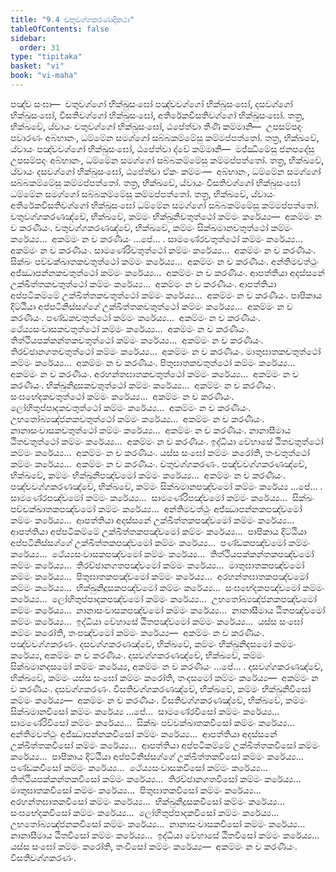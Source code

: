 ```yaml
---
title: "9.4 චතුවග්ගකරණාදිකථා"
tableOfContents: false
sidebar:
  order: 31
type: "tipitaka"
basket: "vi"
book: "vi-maha"
---
```



<DynamicBreadcrumb />

<Division number="388" book="vi-maha">

<Paragraph number="1797" book="vi-maha">
පඤ්ච සංඝා—  චතුවග්ගෝ භික්ඛුසංඝෝ පඤ්චවග්ගෝ භික්ඛුසංඝෝ, දසවග්ගෝ භික්ඛුසංඝෝ, වීසතිවග්ගෝ භික්ඛුසංඝෝ, අතිරේකවීසතිවග්ගෝ භික්ඛුසංඝෝ. තත්‍ර, භික්ඛවේ, ය්වායං චතුවග්ගෝ භික්ඛුසංඝෝ, ඨපේත්වා තීණි කම්මානි—  උපසම්පදං පවාරණං අබ්භානං, ධම්මේන සමග්ගෝ සබ්බකම්මේසු කම්මප්පත්තෝ. තත්‍ර, භික්ඛවේ, ය්වායං පඤ්චවග්ගෝ භික්ඛුසංඝෝ, ඨපේත්වා ද්වේ කම්මානි—  මජ්ඣිමේසු ජනපදේසු උපසම්පදං අබ්භානං, ධම්මේන සමග්ගෝ සබ්බකම්මේසු කම්මප්පත්තෝ. තත්‍ර, භික්ඛවේ, ය්වායං දසවග්ගෝ භික්ඛුසංඝෝ, ඨපේත්වා ඒකං කම්මං—  අබ්භානං, ධම්මේන සමග්ගෝ සබ්බකම්මේසු කම්මප්පත්තෝ. තත්‍ර, භික්ඛවේ, ය්වායං වීසතිවග්ගෝ භික්ඛුසංඝෝ ධම්මේන සමග්ගෝ සබ්බකම්මේසු කම්මප්පත්තෝ. තත්‍ර, භික්ඛවේ, ය්වායං අතිරේකවීසතිවග්ගෝ භික්ඛුසංඝෝ ධම්මේන සමග්ගෝ සබ්බකම්මේසු කම්මප්පත්තෝ.
</Paragraph>

</Division>
<Division number="389" book="vi-maha">

<Paragraph number="1798" book="vi-maha">
චතුවග්ගකරණඤ්චේ, භික්ඛවේ, කම්මං භික්ඛුනිචතුත්ථෝ කම්මං කරේය්‍ය—  අකම්මං න ච කරණීයං. චතුවග්ගකරණඤ්චේ, භික්ඛවේ, කම්මං සික්ඛමානචතුත්ථෝ කම්මං කරේය්‍ය…  අකම්මං න ච කරණීයං …පේ… . සාමණේරචතුත්ථෝ කම්මං කරේය්‍ය…  අකම්මං න ච කරණීයං. සාමණේරිචතුත්ථෝ කම්මං කරේය්‍ය…  අකම්මං න ච කරණීයං. සික්ඛං පච්චක්ඛාතකචතුත්ථෝ කම්මං කරේය්‍ය…  අකම්මං න ච කරණීයං. අන්තිමවත්ථුං අජ්ඣාපන්නකචතුත්ථෝ කම්මං කරේය්‍ය…  අකම්මං න ච කරණීයං. ආපත්තියා අදස්සනේ උක්ඛිත්තකචතුත්ථෝ කම්මං කරේය්‍ය…  අකම්මං න ච කරණීයං. ආපත්තියා අප්පටිකම්මේ උක්ඛිත්තකචතුත්ථෝ කම්මං කරේය්‍ය…  අකම්මං න ච කරණීයං. පාපිකාය දිට්ඨියා අප්පටිනිස්සග්ගේ උක්ඛිත්තකචතුත්ථෝ කම්මං කරේය්‍ය…  අකම්මං න ච කරණීයං. පණ්ඩකචතුත්ථෝ කම්මං කරේය්‍ය…  අකම්මං න ච කරණීයං. ථේය්‍යසංවාසකචතුත්ථෝ කම්මං කරේය්‍ය…  අකම්මං න ච කරණීයං. තිත්ථියපක්කන්තකචතුත්ථෝ කම්මං කරේය්‍ය…  අකම්මං න ච කරණීයං. තිරච්ඡානගතචතුත්ථෝ කම්මං කරේය්‍ය…  අකම්මං න ච කරණීයං. මාතුඝාතකචතුත්ථෝ කම්මං කරේය්‍ය…  අකම්මං න ච කරණීයං. පිතුඝාතකචතුත්ථෝ කම්මං කරේය්‍ය…  අකම්මං න ච කරණීයං. අරහන්තඝාතකචතුත්ථෝ කම්මං කරේය්‍ය…  අකම්මං න ච කරණීයං. භික්ඛුනිදූසකචතුත්ථෝ කම්මං කරේය්‍ය…  අකම්මං න ච කරණීයං. සංඝභේදකචතුත්ථෝ කම්මං කරේය්‍ය…  අකම්මං න ච කරණීයං. ලෝහිතුප්පාදකචතුත්ථෝ කම්මං කරේය්‍ය…  අකම්මං න ච කරණීයං. උභතෝබ්‍යඤ්ජනකචතුත්ථෝ කම්මං කරේය්‍ය…  අකම්මං න ච කරණීයං. නානාසංවාසකචතුත්ථෝ කම්මං කරේය්‍ය…  අකම්මං න ච කරණීයං. නානාසීමාය ඨිතචතුත්ථෝ කම්මං කරේය්‍ය…  අකම්මං න ච කරණීයං. ඉද්ධියා වේහාසේ ඨිතචතුත්ථෝ කම්මං කරේය්‍ය…  අකම්මං න ච කරණීයං. යස්ස සංඝෝ කම්මං කරෝති, තංචතුත්ථෝ කම්මං කරේය්‍ය…  අකම්මං න ච කරණීයං.

</Paragraph>
</Division>

<Paragraph number="1799" type="center" book="vi-maha">
චතුවග්ගකරණං.


</Paragraph>

<Division number="390" book="vi-maha">

<Paragraph number="1800" book="vi-maha">
පඤ්චවග්ගකරණඤ්චේ, භික්ඛවේ, කම්මං භික්ඛුනිපඤ්චමෝ කම්මං කරේය්‍ය…  අකම්මං න ච කරණීයං. පඤ්චවග්ගකරණඤ්චේ, භික්ඛවේ, කම්මං සික්ඛමානපඤ්චමෝ කම්මං කරේය්‍ය …පේ… . සාමණේරපඤ්චමෝ කම්මං කරේය්‍ය…  සාමණේරිපඤ්චමෝ කම්මං කරේය්‍ය…  සික්ඛං පච්චක්ඛාතකපඤ්චමෝ කම්මං කරේය්‍ය…  අන්තිමවත්ථුං අජ්ඣාපන්නකපඤ්චමෝ කම්මං කරේය්‍ය…  ආපත්තියා අදස්සනේ උක්ඛිත්තකපඤ්චමෝ කම්මං කරේය්‍ය…  ආපත්තියා අප්පටිකම්මේ උක්ඛිත්තකපඤ්චමෝ කම්මං කරේය්‍ය…  පාපිකාය දිට්ඨියා අප්පටිනිස්සග්ගේ උක්ඛිත්තකපඤ්චමෝ කම්මං කරේය්‍ය…  පණ්ඩකපඤ්චමෝ කම්මං කරේය්‍ය…  ථේය්‍යසංවාසකපඤ්චමෝ කම්මං කරේය්‍ය…  තිත්ථියපක්කන්තකපඤ්චමෝ කම්මං කරේය්‍ය…  තිරච්ඡානගතපඤ්චමෝ කම්මං කරේය්‍ය…  මාතුඝාතකපඤ්චමෝ කම්මං කරේය්‍ය…  පිතුඝාතකපඤ්චමෝ කම්මං කරේය්‍ය…  අරහන්තඝාතකපඤ්චමෝ කම්මං කරේය්‍ය…  භික්ඛුනිදූසකපඤ්චමෝ කම්මං කරේය්‍ය…  සංඝභේදකපඤ්චමෝ කම්මං කරේය්‍ය…  ලෝහිතුප්පාදකපඤ්චමෝ කම්මං කරේය්‍ය…  උභතෝබ්‍යඤ්ජනකපඤ්චමෝ කම්මං කරේය්‍ය…  නානාසංවාසකපඤ්චමෝ කම්මං කරේය්‍ය…  නානාසීමාය ඨිතපඤ්චමෝ කම්මං කරේය්‍ය…  ඉද්ධියා වේහාසේ ඨිතපඤ්චමෝ කම්මං කරේය්‍ය…  යස්ස සංඝෝ කම්මං කරෝති, තංපඤ්චමෝ කම්මං කරේය්‍ය—  අකම්මං න ච කරණීයං.

</Paragraph>
</Division>

<Paragraph number="1801" type="center" book="vi-maha">
පඤ්චවග්ගකරණං.


</Paragraph>

<Division number="391" book="vi-maha">

<Paragraph number="1802" book="vi-maha">
දසවග්ගකරණඤ්චේ, භික්ඛවේ, කම්මං භික්ඛුනිදසමෝ කම්මං කරේය්‍ය, අකම්මං න ච කරණීයං. දසවග්ගකරණඤ්චේ, භික්ඛවේ, කම්මං සික්ඛමානදසමෝ කම්මං කරේය්‍ය, අකම්මං න ච කරණීයං …පේ… . දසවග්ගකරණඤ්චේ, භික්ඛවේ, කම්මං යස්ස සංඝෝ කම්මං කරෝති, තංදසමෝ කම්මං කරේය්‍ය—  අකම්මං න ච කරණීයං.

</Paragraph>
</Division>

<Paragraph number="1803" type="center" book="vi-maha">
දසවග්ගකරණං.


</Paragraph>

<Division number="392" book="vi-maha">

<Paragraph number="1804" book="vi-maha">
වීසතිවග්ගකරණඤ්චේ, භික්ඛවේ, කම්මං භික්ඛුනිවීසෝ කම්මං කරේය්‍ය—  අකම්මං න ච කරණීයං. වීසතිවග්ගකරණඤ්චේ, භික්ඛවේ, කම්මං සික්ඛමානවීසෝ කම්මං කරේය්‍ය …පේ…  සාමණේරවීසෝ කම්මං කරේය්‍ය…  සාමණේරිවීසෝ කම්මං කරේය්‍ය…  සික්ඛං පච්චක්ඛාතකවීසෝ කම්මං කරේය්‍ය…  අන්තිමවත්ථුං අජ්ඣාපන්නකවීසෝ කම්මං කරේය්‍ය…  ආපත්තියා අදස්සනේ උක්ඛිත්තකවීසෝ කම්මං කරේය්‍ය…  ආපත්තියා අප්පටිකම්මේ උක්ඛිත්තකවීසෝ කම්මං කරේය්‍ය…  පාපිකාය දිට්ඨියා අප්පටිනිස්සග්ගේ උක්ඛිත්තකවීසෝ කම්මං කරේය්‍ය…  පණ්ඩකවීසෝ කම්මං කරේය්‍ය…  ථේය්‍යසංවාසකවීසෝ කම්මං කරේය්‍ය…  තිත්ථියපක්කන්තකවීසෝ කම්මං කරේය්‍ය…  තිරච්ඡානගතවීසෝ කම්මං කරේය්‍ය…  මාතුඝාතකවීසෝ කම්මං කරේය්‍ය…  පිතුඝාතකවීසෝ කම්මං කරේය්‍ය…  අරහන්තඝාතකවීසෝ කම්මං කරේය්‍ය…  භික්ඛුනිදූසකවීසෝ කම්මං කරේය්‍ය…  සංඝභේදකවීසෝ කම්මං කරේය්‍ය…  ලෝහිතුප්පාදකවීසෝ කම්මං කරේය්‍ය…  උභතෝබ්‍යඤ්ජනකවීසෝ කම්මං කරේය්‍ය…  නානාසංවාසකවීසෝ කම්මං කරේය්‍ය…  නානාසීමාය ඨිතවීසෝ කම්මං කරේය්‍ය…  ඉද්ධියා වේහාසේ ඨිතවීසෝ කම්මං කරේය්‍ය…  යස්ස සංඝෝ කම්මං කරෝති, තංවීසෝ කම්මං කරේය්‍ය—  අකම්මං න ච කරණීයං.

</Paragraph>
</Division>

<Paragraph number="1805" type="center" book="vi-maha">
වීසතිවග්ගකරණං.
</Paragraph>